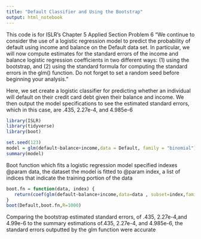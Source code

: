```yaml
---
title: "Default Classifier and Using the Bootstrap"
output: html_notebook
---
```


This code is for ISLR's Chapter 5 Applied Section Problem 6
"We continue to consider the use of a logistic regression model to predict the probability of default using income and balance on the
Default data set. In particular, we will now compute estimates for the standard errors of the income and balance logistic regression coefficients in two different ways: (1) using the bootstrap, and (2) using the standard formula for computing the standard errors in the glm() function. Do not forget to set a random seed before beginning your analysis."

Here, we set create a logistic classifier for predicting whether an individual will default on their credit card debt given their balance and income. We then output the model specifications to see the estimated standard errors, which in this case, are .435, 2.27e-4, and 4.985e-6
```r
library(ISLR)
library(tidyverse)
library(boot)

set.seed(123)
model = glm(default~balance+income,data = Default, family = "binomial")
summary(model)
```

Boot function which fits a logistic regression model specified indexes
@param data, the dataset the model is fitted to
@param index, a list of indices that indicate the training portion of the data
```r
boot.fn = function(data, index) {
   return(coef(glm(default~balance+income,data=data , subset=index,family = "binomial")))
}
boot(Default,boot.fn,R=1000)
```

Comparing the bootstrap estimated standard errors, of .435, 2.27e-4,and 4.99e-6 to the summary estimations of.435, 2.27e-4, and 4.985e-6, the standard errors outputted by the glm function were accurate
